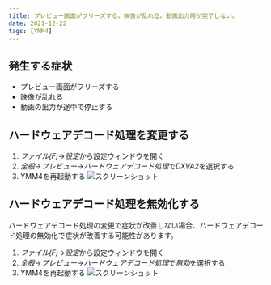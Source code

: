 ```yaml
---
title: プレビュー画面がフリーズする。映像が乱れる。動画出力時が完了しない。
date: 2021-12-22
tags: [YMM4]
---
```

## 発生する症状
- プレビュー画面がフリーズする
- 映像が乱れる
- 動画の出力が途中で停止する

## ハードウェアデコード処理を変更する
1. *ファイル(F)*→*設定*から設定ウィンドウを開く
1. *全般*→*プレビュー*→*ハードウェアデコード処理*で*DXVA2*を選択する
1. YMM4を再起動する
![スクリーンショット](プレビュー画面がフリーズする_3442.png)

## ハードウェアデコード処理を無効化する
ハードウェアデコード処理の変更で症状が改善しない場合、ハードウェアデコード処理の無効化で症状が改善する可能性があります。

1. *ファイル(F)*→*設定*から設定ウィンドウを開く
1. *全般*→*プレビュー*→*ハードウェアデコード処理*で*無効*を選択する
1. YMM4を再起動する
![スクリーンショット](プレビュー画面がフリーズする_3442.png)